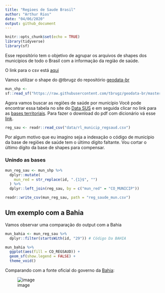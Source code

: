 ```yaml
---
title: "Regioes de Saude Brasil"
author: "Arthur Rios"
date: "04/06/2020"
output: github_document
---
```


```r
knitr::opts_chunk$set(echo = TRUE)
library(tidyverse) 
library(sf)
```

Esse repositório tem o objetivo de agrupar os arquivos de shapes dos
municípios de todo o Brasil com a informação da região de saúde.

O link para o csv está [aqui](https://raw.githubusercontent.com/arzevedo/Regioes-de-Saude-Brasil/master/reg_saude_mun.csv)

Vamos utilizar o shape do @tbrugz do repositório
[geodata-br](https://github.com/tbrugz/geodata-br)

```r
mun_shp <-
sf::read_sf("https://raw.githubusercontent.com/tbrugz/geodata-br/master/geojson/geojs-100-mun.json")
```

Agora vamos buscar as regiões de saúde por município Você pode encontrar
essa tabela no site do [Data
SUS](http://www2.datasus.gov.br/DATASUS/index.php?area=060206) e em
seguida clicar no link para as [bases
territoriais](ftp://ftp.datasus.gov.br/territorio/tabelas). Para fazer o
download do pdf com dicionário vá esse
[link](ftp://ftp.datasus.gov.br/territorio/doc/bases_territoriais.pdf).

```r
reg_sau <- readr::read_csv("data/rl_municip_regsaud.csv")
```

Por algum motivo que eu imagino seja a indexação o código de município da base de regiões de saúde tem o último dígito faltante. Vou cortar o último dígito da base de shapes para compensar. 

### Unindo as bases

```r
mun_reg_sau <- mun_shp %>% 
  dplyr::mutate(
    mun_red = str_replace(id, ".{1}$", "")
  ) %>% 
  dplyr::left_join(reg_sau, by = c("mun_red" = "CO_MUNICIP"))

readr::write_csv(mun_reg_sau, path = "reg_saude_mun.csv")
```

## Um exemplo com a Bahia

Vamos observar uma comparação do output com a Bahia

``` r
mun_bahia <- mun_reg_sau %>% 
  dplyr::filter(startsWith(id, "29")) # Código Da BAHIA

mun_bahia %>% 
  ggplot(aes(fill = CO_REGSAUD)) +
  geom_sf(show.legend = FALSE) +
  theme_void()
```

Comparando com a fonte oficial do governo da [Bahia](http://www1.saude.ba.gov.br/mapa_bahia/indexch.asp):


![image](https://user-images.githubusercontent.com/36868624/83819649-cc40d300-a6a0-11ea-911e-536cc685965b.png)